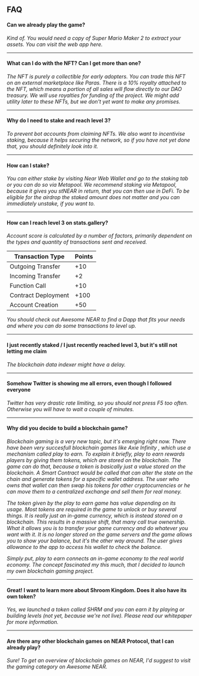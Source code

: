 
## FAQ

#### Can we already play the game?

_Kind of. You would need a copy of Super Mario Maker 2 to extract your assets. You can visit the web app <ExternalLink href="https://app.shroomkingdom.net/">here</ExternalLink>._

---

#### What can I do with the NFT? Can I get more than one?

_The NFT is purely a collectible for early adopters._
_You can trade this NFT on an external marketplace like <ExternalLink href="https://paras.id/">Paras</ExternalLink>._
_There is a 10% royalty attached to the NFT, which means a portion of all sales will flow directly to our DAO treasury._
_We will use royalties for funding of the project._
_We might add utility later to these NFTs, but we don't yet want to make any promises._

---

#### Why do I need to stake and reach level 3?

_To prevent bot accounts from claiming NFTs._
_We also want to incentivise staking, because it helps securing the network,_
_so if you have not yet done that, you should definitely look into it._

---

#### How can I stake?

_You can either stake by visiting <ExternalLink href="https://wallet.near.org/">Near Web Wallet</ExternalLink> and go to the staking tab_
_or you can do so via <ExternalLink href="https://metapool.app/dapp/mainnet/meta/">Metapool</ExternalLink>._
_We recommend staking via Metapool, because it gives you stNEAR in return, that you can then use in DeFi._
_To be eligible for the airdrop the staked amount does not matter and you can immediately unstake, if you want to._

---

#### How can I reach level 3 on <ExternalLink href="https://stats.gallery/">stats.gallery</ExternalLink>?

_Account score is calculated by a number of factors, primarily dependent on the types and quantity of transactions sent and received._

| Transaction Type    | Points |
| ------------------- | ------ |
| Outgoing Transfer   | +10    |
| Incoming Transfer   | +2     |
| Function Call       | +10    |
| Contract Deployment | +100   |
| Account Creation    | +50    |

_You should check out <ExternalLink href="https://awesomenear.com/">Awesome NEAR</ExternalLink> to find a Dapp that fits your needs_
_and where you can do some transactions to level up._

---

#### I just recently staked / I just recently reached level 3, but it's still not letting me claim

_The blockchain data indexer might have a delay._

---

#### Somehow Twitter is showing me all errors, even though I followed everyone

_Twitter has very drastic rate limiting, so you should not press F5 too often._
_Otherwise you will have to wait a couple of minutes._

---

#### Why did you decide to build a blockchain game?

_Blockchain gaming is a very new topic, but it's emerging right now._
_There have been very succesfull blockchain games like <ExternalLink href="https://axieinfinity.com/">Axie Infinity</ExternalLink>_
_, which use a mechanism called <ExternalLink href="https://www.playtoearn.online/whats-the-play-to-earn-business-model/">play to earn</ExternalLink>._
_To explain it briefly, play to earn rewards players by giving them tokens, which are stored on the blockchain._
_The game can do that, because a token is basically just a value stored on the blockchain._
_A Smart Contract would be called that can alter the state on the chain and generate tokens for a specific wallet address._
_The user who owns that wallet can then swap his tokens for other cryptocurrencies or he can move them to a centralized exchange and sell them for real money._

_The token given by the play to earn game has value depending on its usage._
_Most tokens are required in the game to unlock or buy several things._
_It is really just an in-game currency, which is instead stored on a blockchain._
_This results in a massive shift, that many call true ownership._
_What it allows you is to transfer your game currency and do whatever you want with it._
_It is no longer stored on the game servers and the game allows you to show your balance, but it's the other way around._
_The user gives allowance to the app to access his wallet to check the balance._

_Simply put, play to earn connects an in-game economy to the real world economy._
_The concept fascinated my this much, that I decided to launch my own blockchain gaming project._

---

#### Great! I want to learn more about Shroom Kingdom. Does it also have its own token?

_Yes, we launched a token called SHRM and you can earn it by playing or building levels (not yet, because we're not live)._
_Please read our <ExternalLink href="https://whitepaper.shroomkingdom.net/">whitepaper</ExternalLink> for more information._

---

#### Are there any other blockchain games on NEAR Protocol, that I can already play?

_Sure!_
_To get an overview of blockchain games on NEAR, I'd suggest to visit the gaming category on <ExternalLink href="https://awesomenear.com/categories/gaming/">Awesome NEAR</ExternalLink>._
